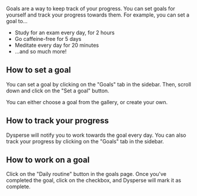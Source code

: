 
<Layout title="Goals">

Goals are a way to keep track of your progress. You can set goals for yourself and track your progress towards them.
For example, you can set a goal to...

- Study for an exam every day, for 2 hours
- Go caffeine-free for 5 days
- Meditate every day for 20 minutes
- ...and so much more!

## How to set a goal

You can set a goal by clicking on the "Goals" tab in the sidebar. Then, scroll down and click on the "Set a goal" button.

You can either choose a goal from the gallery, or create your own.

## How to track your progress

Dysperse will notify you to work towards the goal every day. You can also track your progress by clicking on the "Goals" tab in the sidebar.

## How to work on a goal

Click on the "Daily routine" button in the goals page. Once you've completed the goal, click on the checkbox, and Dysperse will mark it as complete.

</Layout>
